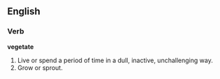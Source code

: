 ==English==
===Verb===
'''vegetate'''
#Live or spend a period of time in a dull, inactive, unchallenging way.
#Grow or sprout.